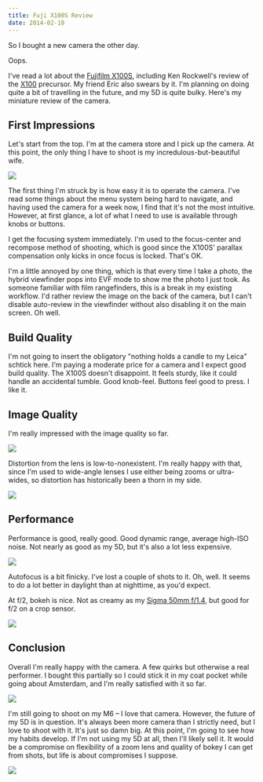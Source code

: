 ```yaml
---
title: Fuji X100S Review
date: 2014-02-18
---
```



So I bought a new camera the other day.

Oops.

I've read a lot about the [Fujifilm X100S](http://www.amazon.com/gp/product/B00ATM1MVA/ref=as_li_ss_tl?ie=UTF8&camp=1789&creative=390957&creativeASIN=B00ATM1MVA&linkCode=as2&tag=ashfur-20), including Ken Rockwell's review of the [X100](http://www.kenrockwell.com/fuji/x100.htm) precursor. My friend Eric also swears by it. I'm planning on doing quite a bit of travelling in the future, and my 5D is quite bulky. Here's my miniature review of the camera.

## First Impressions

Let's start from the top. I'm at the camera store and I pick up the camera. At this point, the only thing I have to shoot is my incredulous-but-beautiful wife.

![](1F066D9D9E5A4A02BD024FF07F71B8D3.jpg)

The first thing I'm struck by is how easy it is to operate the camera. I've read some things about the menu system being hard to navigate, and having used the camera for a week now, I find that it's not the most intuitive. However, at first glance, a lot of what I need to use is available through knobs or buttons.

I get the focusing system immediately. I'm used to the focus-center and recompose method of shooting, which is good since the X100S' parallax compensation only kicks in once focus is locked. That's OK.

I'm a little annoyed by one thing, which is that every time I take a photo, the hybrid viewfinder pops into EVF mode to show me the photo I just took. As someone familiar with film rangefinders, this is a break in my existing workflow. I'd rather review the image on the back of the camera, but I can't disable auto-review in the viewfinder without also disabling it on the main screen. Oh well.

## Build Quality

I'm not going to insert the obligatory "nothing holds a candle to my Leica" schtick here. I'm paying a moderate price for a camera and I expect good build quality. The X100S doesn't disappoint. It feels sturdy, like it could handle an accidental tumble. Good knob-feel. Buttons feel good to press. I like it.

## Image Quality

I'm really impressed with the image quality so far.

![](A242B9CA70F74D8BA3EBFEFA5099236E.jpg)

Distortion from the lens is low-to-nonexistent. I'm really happy with that, since I'm used to wide-angle lenses I use either being zooms or ultra-wides, so distortion has historically been a thorn in my side.

![](A774C29D587C4F368216F844D15F14C9.jpg)
## Performance

Performance is good, really good. Good dynamic range, average high-ISO noise. Not nearly as good as my 5D, but it's also a lot less expensive.

![](5A33842782B3479CAD50F8259FDC8FC3.jpg)

Autofocus is a bit finicky. I've lost a couple of shots to it. Oh, well. It seems to do a lot better in daylight than at nighttime, as you'd expect.

At f/2, bokeh is nice. Not as creamy as my [Sigma 50mm f/1.4](http://500px.com/photo/49617434), but good for f/2 on a crop sensor.

![](55153F9C69E943F8B5B50F29D4A0117F.jpg)
## Conclusion

Overall I'm really happy with the camera. A few quirks but otherwise a real performer. I bought this partially so I could stick it in my coat pocket while going about Amsterdam, and I'm really satisfied with it so far.

![](4FB59B021A604F95817092073CB08A47.jpg)

I'm still going to shoot on my M6 – I love that camera. However, the future of my 5D is in question. It's always been more camera than I strictly need, but I love to shoot with it. It's just so damn big. At this point, I'm going to see how my habits develop. If I'm not using my 5D at all, then I'll likely sell it. It would be a compromise on flexibility of a zoom lens and quality of bokey I can get from shots, but life is about compromises I suppose.

![](8D8EEC8BEBDD4033B0870633EB06BDFF.jpg)
  